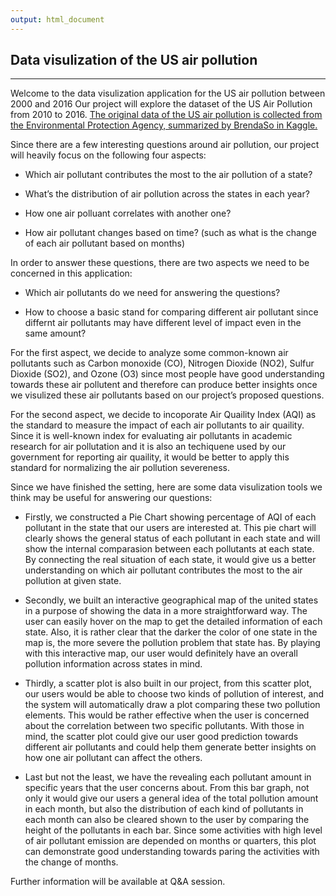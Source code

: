 ```yaml
---
output: html_document
---
```


## Data visulization of the US air pollution

***

Welcome to the data visulization application for the US air pollution between 2000 and 2016
Our project will explore the dataset of the US Air Pollution from 2010 to 2016. [The
original data of the US air pollution is collected from the Environmental Protection
Agency, summarized by BrendaSo in Kaggle.](https://data.world/data-society/us-air-pollution-data)


Since there are a few interesting questions around air pollution, our project will heavily focus on
the following four aspects:

* Which air pollutant contributes the most to the air pollution of a state?

* What's the distribution of air pollution across the states in each year?

* How one air polluant correlates with another one?

* How air pollutant changes based on time? (such as what is the change of each air pollutant based on months)

In order to answer these questions, there are two aspects we need to be concerned in this application:

* Which air pollutants do we need for answering the questions?

* How to choose a basic stand for comparing different air pollutant since differnt air pollutants may have
different level of impact even in the same amount?

For the first aspect, we decide to analyze some common-known air pollutants such as Carbon monoxide (CO),
Nitrogen Dioxide (NO2), Sulfur Dioxide (SO2), and Ozone (O3) since most people have good understanding towards these air pollutent and therefore can produce better insights once we visulized these air pollutants
based on our project's proposed questions.

For the second aspect, we decide to incoporate Air Quaility Index (AQI) as the standard to measure the impact of each air pollutants to air quaility. Since it is well-known index for evaluating air pollutants 
in academic research for air pollutation and it is also an techiquene used by our government for reporting
air quaility, it would be better to apply this standard for normalizing the air pollution severeness.

Since we have finished the setting, here are some data visulization tools we think may be useful for answering our questions:

* Firstly, we constructed a Pie Chart showing percentage of AQI of each pollutant in the
state that our users are interested at. This pie chart will clearly shows the general status of each pollutant in each state and will show the internal comparasion between each pollutants at each state. By connecting the real situation of each state, it would give us a better understanding on which air pollutant contributes the most to the air pollution at given state.


* Secondly, we built an interactive geographical map of the united states in a purpose of 
showing the data in a more straightforward way. The user can easily hover on the map to
get the detailed information of each state. Also, it is rather clear that the darker the color
of one state in the map is, the more severe the pollution problem that state has. By
playing with this interactive map, our user would definitely have an overall pollution
information across states in mind.


* Thirdly, a scatter plot is also built in our project, from this scatter plot, our users would be
able to choose two kinds of pollution of interest, and the system will automatically draw a
plot comparing these two pollution elements. This would be rather effective when the
user is concerned about the correlation between two specific pollutants. With those in mind, the scatter plot could give our user good prediction towards different air pollutants and could help them generate better insights on how one air pollutant can affect the others.


* Last but not the least, we have the revealing each pollutant amount in specific years that
the user concerns about. From this bar graph, not only it would give our users a general
idea of the total pollution amount in each month, but also the distribution of each kind of
pollutants in each month can also be cleared shown to the user by comparing the height
of the pollutants in each bar. Since some activities with high level of air pollutant emission are depended 
on months or quarters, this plot can demonstrate good understanding towards paring the activities with the change of months.


Further information will be available at Q&A session.